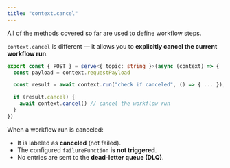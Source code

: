 ```yaml
---
title: "context.cancel"
---
```


All of the methods covered so far are used to define workflow steps.

`context.cancel` is different — it allows you to **explicitly cancel the current workflow run**.

```ts
export const { POST } = serve<{ topic: string }>(async (context) => {
  const payload = context.requestPayload

  const result = await context.run("check if canceled", () => { ... });

  if (result.cancel) {
    await context.cancel() // cancel the workflow run
  }
})
```

When a workflow run is canceled:

- It is labeled as **canceled** (not failed).
- The configured `failureFunction` **is not triggered**.
- No entries are sent to the **dead-letter queue (DLQ)**.